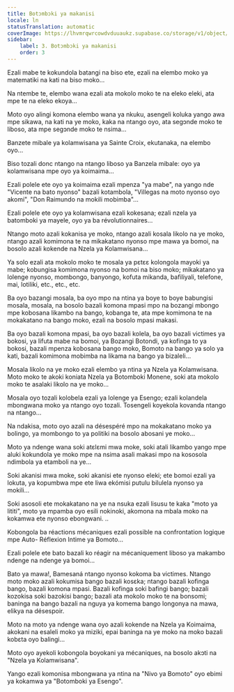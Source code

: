 ```yaml
---
title: Botɔmbɔki ya makanisi
locale: ln
statusTranslation: automatic
coverImage: https://lhvmrqwrcowdvduuaukz.supabase.co/storage/v1/object/public/strapi-uploads/small_cover-tratado-de-psicologia-revolucionaria.webp-5e15e1cec4e0ebebcde5d7fc7565d8fd.webp
sidebar:
    label: 3. Botɔmbɔki ya makanisi
    order: 3
---
```

Ezali mabe te kokundola batangi na biso ete, ezali na elembo moko ya matematiki na kati na biso moko...

Na ntembe te, elembo wana ezali ata mokolo moko te na eleko eleki, ata mpe te na eleko ekoya...

Moto oyo alingi komona elembo wana ya nkuku, asengeli koluka yango awa mpe sikawa, na kati na ye moko, kaka na ntango oyo, ata segɔnde moko te liboso, ata mpe segɔnde moko te nsima...

Banzete mibale ya kolamwisana ya Sainte Croix, ekutanaka, na elembo oyo...

Biso tozali donc ntango na ntango liboso ya Banzela mibale: oyo ya kolamwisana mpe oyo ya koimaima...

Ezali polele ete oyo ya koimaima ezali mpenza "ya mabe", na yango nde "Vicente na bato nyonso" bazali kotambola, "Villegas na moto nyonso oyo akomi", "Don Raimundo na mokili mobimba"...

Ezali polele ete oyo ya kolamwisana ezali kokesana; ezali nzela ya batomboki ya mayele, oyo ya ba révolutionnaires...

Ntango moto azali kokanisa ye moko, ntango azali kosala likolo na ye moko, ntango azali komimona te na mikakatano nyonso mpe mawa ya bomoi, na bosolo azali kokende na Nzela ya Kolamwisana...

Ya solo ezali ata mokolo moko te mosala ya pɛtɛɛ kolongola mayoki ya mabe; kobungisa komimona nyonso na bomoi na biso moko; mikakatano ya lolenge nyonso, mombongo, banyongo, kofuta mikanda, bafiliyali, telefone, mai, lotiliki, etc., etc., etc.

Ba oyo bazangi mosala, ba oyo mpo na ntina ya boye to boye babungisi mosala, mosala, na bosolo bazali komona mpasi mpo na bozangi mbongo mpe kobosana likambo na bango, kobanga te, ata mpe komimona te na mokakatano na bango moko, ezali na bosolo mpasi makasi.

Ba oyo bazali komona mpasi, ba oyo bazali kolela, ba oyo bazali victimes ya bokosi, ya lifuta mabe na bomoi, ya Bozangi Botondi, ya kofinga to ya bokosi, bazali mpenza kobosana bango moko, Bomoto na bango ya solo ya kati, bazali komimona mobimba na likama na bango ya bizaleli...

Mosala likolo na ye moko ezali elembo ya ntina ya Nzela ya Kolamwisana. Moto moko te akoki koniata Nzela ya Botomboki Monene, soki ata mokolo moko te asalaki likolo na ye moko...

Mosala oyo tozali kolobela ezali ya lolenge ya Esengo; ezali kolandela mbongwana moko ya ntango oyo tozali. Tosengeli koyekola kovanda ntango na ntango...

Na ndakisa, moto oyo azali na désespéré mpo na mokakatano moko ya bolingo, ya mombongo to ya politiki na bosolo abosani ye moko...

Moto ya ndenge wana soki atɛlɛmi mwa moke, soki atali likambo yango mpe aluki kokundola ye moko mpe na nsima asali makasi mpo na kososola ndimbola ya etamboli na ye...

Soki akanisi mwa moke, soki akanisi ete nyonso eleki; ete bomoi ezali ya lokuta, ya kopumbwa mpe ete liwa ekómisi putulu bilulela nyonso ya mokili...

Soki asosoli ete mokakatano na ye na nsuka ezali lisusu te kaka "moto ya lititi", moto ya mpamba oyo esili nokinoki, akomona na mbala moko na kokamwa ete nyonso ebongwani. ..

Kobongola ba réactions mécaniques ezali possible na confrontation logique mpe Auto- Réflexion Intime ya Bomoto...

Ezali polele ete bato bazali ko réagir na mécaniquement liboso ya makambo ndenge na ndenge ya bomoi...

Bato ya mawa!, Bamesaná ntango nyonso kokoma ba victimes. Ntango moto moko azali kokumisa bango bazali kosɛka; ntango bazali kofinga bango, bazali komona mpasi. Bazali kofinga soki bafingi bango; bazali kozokisa soki bazokisi bango; bazali ata mokolo moko te na bonsomi; baninga na bango bazali na nguya ya komema bango longonya na mawa, elikya na désespoir.

Moto na moto ya ndenge wana oyo azali kokende na Nzela ya Koimaima, akokani na esaleli moko ya miziki, epai baninga na ye moko na moko bazali kobɛta oyo balingi...

Moto oyo ayekoli kobongola boyokani ya mécaniques, na bosolo akɔti na "Nzela ya Kolamwisana".

Yango ezali komonisa mbongwana ya ntina na "Nivo ya Bomoto" oyo ebimi ya kokamwa ya "Botomboki ya Esengo".

